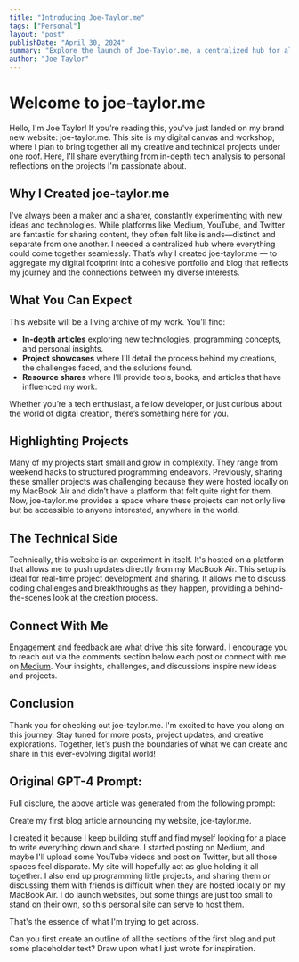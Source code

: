 ```yaml
---
title: "Introducing Joe-Taylor.me"
tags: ["Personal"]
layout: "post"
publishDate: "April 30, 2024"
summary: "Explore the launch of Joe-Taylor.me, a centralized hub for all my creative and technical projects. Discover in-depth articles, project showcases, and personal insights as I document my journey in technology and creativity. Join me in pushing the boundaries of digital creation and innovation."
author: "Joe Taylor"
---
```


# Welcome to joe-taylor.me

Hello, I'm Joe Taylor! If you’re reading this, you've just landed on my brand new website: joe-taylor.me. This site is my digital canvas and workshop, where I plan to bring together all my creative and technical projects under one roof. Here, I'll share everything from in-depth tech analysis to personal reflections on the projects I'm passionate about.

## Why I Created joe-taylor.me

I've always been a maker and a sharer, constantly experimenting with new ideas and technologies. While platforms like Medium, YouTube, and Twitter are fantastic for sharing content, they often felt like islands—distinct and separate from one another. I needed a centralized hub where everything could come together seamlessly. That’s why I created joe-taylor.me — to aggregate my digital footprint into a cohesive portfolio and blog that reflects my journey and the connections between my diverse interests.

## What You Can Expect

This website will be a living archive of my work. You'll find:

- **In-depth articles** exploring new technologies, programming concepts, and personal insights.
- **Project showcases** where I'll detail the process behind my creations, the challenges faced, and the solutions found.
- **Resource shares** where I’ll provide tools, books, and articles that have influenced my work.

Whether you’re a tech enthusiast, a fellow developer, or just curious about the world of digital creation, there’s something here for you.

## Highlighting Projects

Many of my projects start small and grow in complexity. They range from weekend hacks to structured programming endeavors. Previously, sharing these smaller projects was challenging because they were hosted locally on my MacBook Air and didn’t have a platform that felt quite right for them. Now, joe-taylor.me provides a space where these projects can not only live but be accessible to anyone interested, anywhere in the world.

## The Technical Side

Technically, this website is an experiment in itself. It's hosted on a platform that allows me to push updates directly from my MacBook Air. This setup is ideal for real-time project development and sharing. It allows me to discuss coding challenges and breakthroughs as they happen, providing a behind-the-scenes look at the creation process.

## Connect With Me

Engagement and feedback are what drive this site forward. I encourage you to reach out via the comments section below each post or connect with me on [Medium](https://medium.com/@learningsomethingnew). Your insights, challenges, and discussions inspire new ideas and projects.

## Conclusion

Thank you for checking out joe-taylor.me. I'm excited to have you along on this journey. Stay tuned for more posts, project updates, and creative explorations. Together, let’s push the boundaries of what we can create and share in this ever-evolving digital world!

## Original GPT-4 Prompt:

Full disclure, the above article was generated from the following prompt:

Create my first blog article announcing my website, joe-taylor.me.

I created it because I keep building stuff and find myself looking for a place to write everything down and share. I started posting on Medium, and maybe I'll upload some YouTube videos and post on Twitter, but all those spaces feel disparate. My site will hopefully act as glue holding it all together. I also end up programming little projects, and sharing them or discussing them with friends is difficult when they are hosted locally on my MacBook Air. I do launch websites, but some things are just too small to stand on their own, so this personal site can serve to host them.

That's the essence of what I'm trying to get across.

Can you first create an outline of all the sections of the first blog and put some placeholder text? Draw upon what I just wrote for inspiration.
